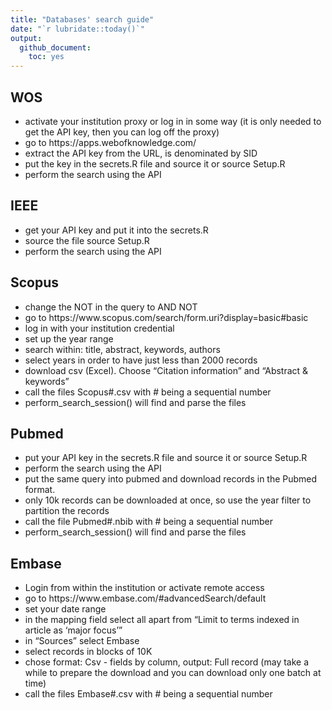 ```yaml
---
title: "Databases' search guide"
date: "`r lubridate::today()`"
output:
  github_document:
    toc: yes
---
```


## WOS
- activate your institution proxy or log in in some way (it is only needed to get the API key, then you can log off the proxy)
- go to https://apps.webofknowledge.com/
- extract the API key from the URL, is denominated by SID
- put the key in the secrets.R file and source it or source Setup.R
- perform the search using the API

## IEEE
- get your API key and put it into the secrets.R
- source the file source Setup.R
- perform the search using the API

## Scopus
- change the NOT in the query to AND NOT
- go to https://www.scopus.com/search/form.uri?display=basic#basic
- log in with your institution credential
- set up the year range
- search within: title, abstract, keywords, authors
- select years in order to have just less than 2000 records
- download csv (Excel). Choose "Citation information" and "Abstract & keywords"
- call the files Scopus#.csv with # being a sequential number
- perform_search_session() will find and parse the files

## Pubmed
- put your API key in the secrets.R file and source it or source Setup.R
- perform the search using the API
- put the same query into pubmed and download records in the Pubmed format.
- only 10k records can be downloaded at once, so use the year filter to partition the records
- call the file Pubmed#.nbib with # being a sequential number
- perform_search_session() will find and parse the files

## Embase
- Login from within the institution or activate remote access
- go to https://www.embase.com/#advancedSearch/default
- set your date range
- in the mapping field select all apart from "Limit to terms indexed in article as 'major focus'"
- in "Sources" select Embase
- select records in blocks of 10K
- chose format: Csv - fields by column, output: Full record (may take a while to prepare the download and you can download only one batch at time)
- call the files Embase#.csv with # being a sequential number
